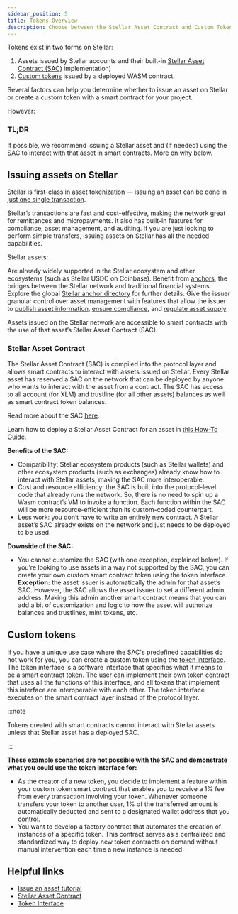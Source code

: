 ```yaml
---
sidebar_position: 5
title: Tokens Overview
description: Choose between the Stellar Asset Contract and Custom Tokens
---
```


Tokens exist in two forms on Stellar:
1. Assets issued by Stellar accounts and their built-in [Stellar Asset Contract (SAC)](./stellar-asset-contract.mdx) implementation)
2. [Custom tokens](./token-interface.mdx) issued by a deployed WASM contract.

Several factors can help you determine whether to issue an asset on Stellar or create a custom token with a smart contract for your project.

However:

### TL;DR

If possible, we recommend issuing a Stellar asset and (if needed) using the SAC to interact with that asset in smart contracts. More on why below.

## Issuing assets on Stellar

Stellar is first-class in asset tokenization — issuing an asset can be done in [just one single transaction](https://developers.stellar.org/docs).

Stellar’s transactions are fast and cost-effective, making the network great for remittances and micropayments. It also has built-in features for compliance, asset management, and auditing. If you are just looking to perform simple transfers, issuing assets on Stellar has all the needed capabilities.

Stellar assets:

Are already widely supported in the Stellar ecosystem and other ecosystems (such as Stellar USDC on Coinbase). Benefit from [anchors](../../learn/encyclopedia/anchors.mdx), the bridges between the Stellar network and traditional financial systems. Explore the global [Stellar anchor directory](https://anchors.stellar.org/) for further details. Give the issuer granular control over asset management with features that allow the issuer to [publish asset information](../../issuing-assets/publishing-asset-info.mdx), [ensure compliance](../../issuing-assets/anatomy-of-an-asset.mdx#compliance), and [regulate asset supply](../../issuing-assets/control-asset-access.mdx#limiting-the-supply-of-an-asset).

Assets issued on the Stellar network are accessible to smart contracts with the use of that asset’s Stellar Asset Contract (SAC).

### Stellar Asset Contract

The Stellar Asset Contract (SAC) is compiled into the protocol layer and allows smart contracts to interact with assets issued on Stellar. Every Stellar asset has reserved a SAC on the network that can be deployed by anyone who wants to interact with the asset from a contract. The SAC has access to all account (for XLM) and trustline (for all other assets) balances as well as smart contract token balances.

Read more about the SAC [here](./stellar-asset-contract.mdx).

Learn how to deploy a Stellar Asset Contract for an asset in [this How-To Guide](../../smart-contracts/guides/cli/deploy-stellar-asset-contract.mdx).

**Benefits of the SAC:**

- Compatibility: Stellar ecosystem products (such as Stellar wallets) and other ecosystem products (such as exchanges) already know how to interact with Stellar assets, making the SAC more interoperable.
- Cost and resource efficiency: the SAC is built into the protocol-level code that already runs the network. So, there is no need to spin up a Wasm contract’s VM to invoke a function. Each function within the SAC will be more resource-efficient than its custom-coded counterpart.
- Less work: you don’t have to write an entirely new contract. A Stellar asset’s SAC already exists on the network and just needs to be deployed to be used.

**Downside of the SAC:**

- You cannot customize the SAC (with one exception, explained below). If you’re looking to use assets in a way not supported by the SAC, you can create your own custom smart contract token using the token interface. **Exception:** the asset issuer is automatically the admin for that asset’s SAC. However, the SAC allows the asset issuer to set a different admin address. Making this admin another smart contract means that you can add a bit of customization and logic to how the asset will authorize balances and trustlines, mint tokens, etc.

## Custom tokens

If you have a unique use case where the SAC's predefined capabilities do not work for you, you can create a custom token using the [token interface](./token-interface.mdx). The token interface is a software interface that specifies what it means to be a smart contract token. The user can implement their own token contract that uses all the functions of this interface, and all tokens that implement this interface are interoperable with each other. The token interface executes on the smart contract layer instead of the protocol layer.

:::note

Tokens created with smart contracts cannot interact with Stellar assets unless that Stellar asset has a deployed SAC.

:::

**These example scenarios are not possible with the SAC and demonstrate what you could use the token interface for:**

- As the creator of a new token, you decide to implement a feature within your custom token smart contract that enables you to receive a 1% fee from every transaction involving your token. Whenever someone transfers your token to another user, 1% of the transferred amount is automatically deducted and sent to a designated wallet address that you control.
- You want to develop a factory contract that automates the creation of instances of a specific token. This contract serves as a centralized and standardized way to deploy new token contracts on demand without manual intervention each time a new instance is needed.

## Helpful links

- [Issue an asset tutorial](../../issuing-assets/how-to-issue-an-asset.mdx)
- [Stellar Asset Contract](./stellar-asset-contract.mdx)
- [Token Interface](./token-interface.mdx)
